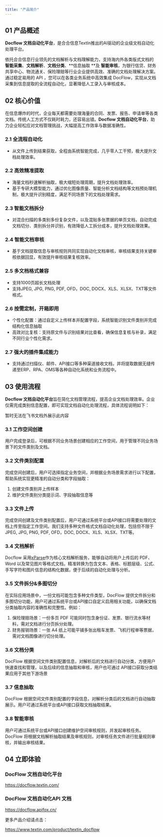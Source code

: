 ```yaml
---
title: "产品简介"
---
```


## 01 产品概述

**Docflow 文档自动化平台**，是合合信息TextIn推出的AI驱动的企业级文档自动化处理平台。

依托合合信息行业领先的文档解析与文档理解能力，支持海内外各类版式文档的 **智能采集**、**文档解析**、**文档分类**、\*\*信息抽取 \*\*及 **智能审核**，为银行信贷、财务共享中心、物流通关、保险理赔等行业企业提供高效、准确的文档处理解决方案。通过稳定易用的 API ，您可以在各类业务系统中高效集成 DocFlow，实现从文档采集到信息提取的全流程自动化，显著降低人工录入与审核成本。

## 02 核心价值

在信息爆炸的时代，企业每天都需要处理海量的合同、发票、报告、申请单等各类文档。传统人工方式不仅耗时耗力，还容易出错。**Docflow 文档自动化平台**，助力企业轻松应对文档管理挑战，大幅提高工作效率与数据准确性。

### 2.1 全流程自动化

- 从文件上传到结果获取，全程由系统智能完成，几乎零人工干预，极大提升文档处理效率。

### 2.2 高效精准提取

- 海量文档秒速解析抽取，极大缩短处理周期，提升文档处理效率。
- 基于专研大模型能力，通过优化图像质量、智能分析文档结构等文档预处理机制，极大提升识别精度，满足不同场景下的文档处理需求。

### 2.3 智能文档拆分

- 对混合扫描的多类别多份复杂文件，以及混贴多张票据的单页文档，自动完成文档切分、类别拆分并识别，有效降低人工拆分成本，提升文档处理效果。

### 2.4 智能文档审核

- 基于文档提取信息与审核规则共同实现自动化文档审核，审核结果支持关键审核依据回显，有效提升审核结果复核效率。

### 2.5 多文档格式兼容

- 支持1000页超长文档处理
- 支持JPEG, JPG, PNG, PDF, OFD，DOC, DOCX、XLS、XLSX、TXT等文件格式。

### 2.6 按需定制，开箱即用

- 个性化配置：通过自定义上传样本并配置字段，系统智能识别文件类别并完成结构化信息抽取
- 高效对比复核：支持原文件与识别结果对比查看，确保信息复核与补录，满足不同行业个性化需求。

### 2.7 强大的插件集成能力

- 支持通过扫描仪、邮件、API接口等多种渠道接收文档，并将提取数据无缝传递至ERP、RPA、OMS等各种自动化系统和业务流程中。

## 03 使用流程

**Docflow 文档自动化平台**旨在简化文档管理流程，提高企业文档处理效率。企业仅需完成类别信息配置，即可实现文档自动化处理流程，具体流程说明如下：

暂时无法在飞书文档外展示此内容

### 3.1 工作空间创建

用户完成登录后，可根据不同业务场景创建相应的工作空间，用于管理不同业务场景下的文件类别及文档。

### 3.2 文件类别配置

完成空间创建后，用户可选择指定业务空间，并根据业务场景需求进行以下配置，帮助系统实现更精准的自动分类和字段抽取：

1. 创建文件类别并上传样本
2. 维护文件类别分类提示词、字段抽取信息等

### 3.3 文件上传

完成空间创建及文件类别配置后，用户可通过系统平台或API接口将需要处理的文档上传至指定工作空间。我们支持多种文件格式文档自动化处理，包括但不限于JPEG, JPG, PNG, PDF, OFD，DOC, DOCX、XLS、XLSX、TXT等。

### 3.4 文档解析

Docflow 采用[xParse](https://www.textin.com/market/detail/pdf_to_markdown)作为核心文档解析服务，能够自动将用户上传后的 PDF、Word 以及常见图片等格式文档，精准转换为包含文本、表格、标题层级、公式、手写字符和图片信息的结构化数据，便于后续的自动化处理与分析。

### 3.5 文件拆分&多图切分

在实际应用场景中，一份文档可能包含多种文件类型，DocFlow 提供文件拆分和多图切分功能，用户可通过系统平台或API接口自定义启用相关功能，以确保文档分类抽取内容的准确性和完整性。例如：

1. 保险理赔场景：一份多页 PDF 可能同时包含身份证、发票、银行流水等材料，需对文档进行分页拆分处理。
2. 财务报销场景：一张 A4 纸上可能平铺多张出租车发票、飞机行程单等票据，需对文档图像进行切分处理。 

### 3.6 文档分类

DocFlow 根据空间文件类别配置信息，对解析后的文档进行自动分类，方便用户快速查找和管理，以及后续的信息抽取和审核，用户也可通过 API接口获取分类结果应用于其他下游场景

### 3.7 信息抽取

DocFlow 根据空间文件类别配置的字段信息，对解析分类后的文档进行自动抽取展示。用户可通过系统平台或API接口获取文档抽取结果。

### 3.8 智能审核

用户可通过系统平台或API接口创建维护空间审核规则，并发起审核任务。DocFlow 将根据文档解析抽取结果及审核规则，对审核任务文件进行批量规则审核，并输出审核结果。

## 04 立即体验

### DocFlow 文档自动化平台

https://docflow.textin.com/

### DocFlow 文档自动化API 文档

https://docflow.apifox.cn/

更多产品介绍请点击：

https://www.textin.com/product/textin_docflow